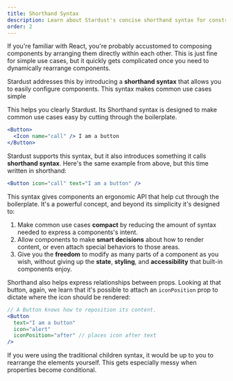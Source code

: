 ```yaml
---
title: Shorthand Syntax
description: Learn about Stardust's concise shorthand syntax for constructing and customizing React components.
order: 2
---
```


If you're familiar with React, you're probably accustomed to composing components by arranging them directly within each other. This is just fine for simple use cases, but it quickly gets complicated once you need to dynamically rearrange components.

Stardust addresses this by introducing a **shorthand syntax** that allows you to easily configure components. This syntax makes common use cases simple

This helps you clearly
Stardust. Its Shorthand syntax is designed to make common use cases easy by cutting through the boilerplate.

```jsx
<Button>
  <Icon name="call" /> I am a button
</Button>
```

Stardust supports this syntax, but it also introduces something it calls **shorthand syntax**. Here's the same example from above, but this time written in shorthand:

```jsx
<Button icon="call" text="I am a button" />
```

This syntax gives components an ergonomic API that help cut through the boilerplate. It's a powerful concept, and beyond its simplicity it's designed to:

1. Make common use cases **compact** by reducing the amount of syntax needed to express a components's intent.
2. Allow components to make **smart decisions** about how to render content, or even attach special behaviors to those areas.
3. Give you the **freedom** to modify as many parts of a component as you wish, without giving up the **state**, **styling**, and **accessibility** that built-in components enjoy.

Shorthand also helps express relationships between props. Looking at that button, again, we learn that it's possible to attach an `iconPosition` prop to dictate where the icon should be rendered:

```jsx
// A Button knows how to reposition its content.
<Button
  text="I am a button"
  icon="alert"
  iconPosition="after" // places icon after text
/>
```

If you were using the traditional children syntax, it would be up to you to rearrange the elements yourself. This gets especially messy when properties become conditional.
